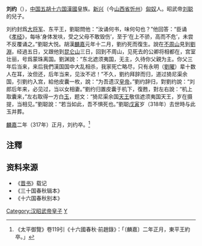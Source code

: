 '''刘约'''（{{bd|？||317年||catIdx=L}}），[[中国|中国]][[五胡十六国|五胡十六国]][[前趙|漢國]]皇族。[[新興郡_(建安)|新兴]]（今[[山西省|山西省]][[忻州|忻州]]）[[匈奴|匈奴]]人。昭武帝[[刘聪|刘聪]]的兒子。

刘约封爲[[大将军_(东亚)|大将军]]、东平王，劉聪問他：“汝诵何书，味何句也？”他回答：“臣诵《[[孝经|孝经]]》，每咏‘身体发呋，受之父母不敢毁伤’，至于‘在上不骄，高而不危’，未尝不反覆诵之。”劉聪大悦。胡漢[[麟嘉_(前赵)|麟嘉]]元年十二月，劉约死而復生。說在[[不周山|不周山]]見到[[劉淵|劉淵]]，经過五日，又跟他到[[昆仑山|昆仑山]]三日，回到不周山，见死去的公卿将相都在，宫室壮丽，号爲蒙珠离国。劉渊說：“东北遮须夷国，无主，久待你父親为主。你父三年后当来，来后我們漢国国中大乱相杀，我家死亡略尽，只有永明（[[劉曜|劉曜]]）辈十数人在耳，汝但还，后年当来，见汝不迟！”不久，劉约拜辞而归，道过猗尼渠余国，引劉约入宫，給他皮囊一枚，說：“为吾遗汉[[皇帝|皇帝]]。”劉约辞归，對劉约說：“刘郎后年来，必见过，当以女相妻。”劉约归置皮囊于机下，復甦，對左右說：“机上取囊来，”左右取得一方白[[玉|玉]]，题文：“猗尼渠余国[[天王|天王]]敬信遮须夷国天王，岁在摄提，当相见。”劉聪說：“若当如此，吾不惧死也。”劉聪[[戊寅|戊寅]]岁（318年）去世時与此玉并葬。

[[麟嘉_(前赵)|麟嘉]]二年（317年）正月，刘约卒。<ref>《太平御覽》卷119引《十六國春秋·前趙錄》：「〔麟嘉〕二年正月，東平王約卒。」</ref>

==注釋==
<references/>

==资料来源==
*《[[晋书|晋书]]》载记
*《三十国春秋辑本》
*《十六国春秋别本》

[[Category:汉昭武帝皇子|Category:汉昭武帝皇子]]
[[Category:劉姓|Y]]